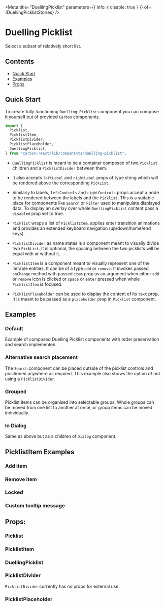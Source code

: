

<Meta
  title="DuellingPicklist"
  parameters={{ info: { disable: true } }}
  of={DuellingPicklistStories}
/>

# Duelling Picklist

Select a subset of relatively short list.

## Contents

- [Quick Start](#quick-start)
- [Examples](#examples)
- [Props](#props)

## Quick Start

To create fully functioning `Duelling Picklist` component you can compose it yourself out of provided `Carbon` components.

```javascript
import {
  Picklist,
  PicklistItem,
  PicklistDivider,
  PicklistPlaceholder,
  DuellingPicklist,
} from "carbon-react/lib/components/duelling-picklist";
```

- `DuellingPicklist` is meant to be a container composed of two `Picklist` children and a `PicklistDivider` between them.

- It also accepts `leftLabel` and `rightLabel` props of type string which will be rendered above the corresponding `PickList`.

- Similarly to labels, `leftControls` and `rightControls` props accept a node to be rendered between the labels and the `Picklist`.
  This is a suitable place for components like `Search` or `Filter` used to manipulate displayed data.
  To display an overlay over whole `DuellingPicklist` content pass a `disabled` prop set to true.

- `Picklist` wraps a list of `PicklistItem`, applies enter transition animations and provides an extended keyboard navigation (up/down/home/end keys).

- `PicklistDivider` as name states is a component meant to visually divide two `PickList`. It is optional, the spacing between the two picklists will be equal with or without it.

- `PicklistItem` is a component meant to visually represent one of the iterable entities. It can be of a type `add` or `remove`.
  It invokes passed `onChange` method with passed `item` prop as an argument when either `add` or `remove` icon is clicked or `space` or `enter` pressed when whole `PicklistItem` is focused.

- `PicklistPlaceholder` can be used to display the content of its `text` prop. It is meant to be passed as a `placeholder` prop in `Picklist` component.

## Examples

### Default

Example of composed Duelling Picklist components with order preservation and search implemented.

<Canvas of={Default} />

### Alternative search placement

The `Search` component can be placed outside of the picklist controls and positioned anywhere as required. This example also shows the option of not using a `PicklistDivider`.

<Canvas
    name="alternative search placement"
    of={DuellingPicklistStories.AlternativeSearch}
  />

### Grouped

Picklist items can be organised into selectable groups. Whole groups can be moved from one list to another at once, or group items can be moved individually.

<Canvas of={DuellingPicklistStories.Grouped} />

### In Dialog

Same as above but as a children of `Dialog` component.

<Canvas of={DuellingPicklistStories.InDialog} />

## PicklistItem Examples

### Add item

<Canvas of={DuellingPicklistStories.AddItem} />

### Remove item

<Canvas of={DuellingPicklistStories.RemoveItem} />

### Locked

<Canvas of={DuellingPicklistStories.Locked} />

### Custom tooltip message

<Canvas of={DuellingPicklistStories.CustomTooltipMessage} />

## Props:

### Picklist

<ArgTypes of={PickListStories} />

### PicklistItem

<ArgTypes of={PicklistItemStories} />

### DuellingPicklist

<ArgTypes of={DuellingPicklistStories} />

### PicklistDivider

`PicklistDivider` currently has no props for external use.

### PicklistPlaceholder

<ArgTypes of={PicklistPlaceholderStories} />
